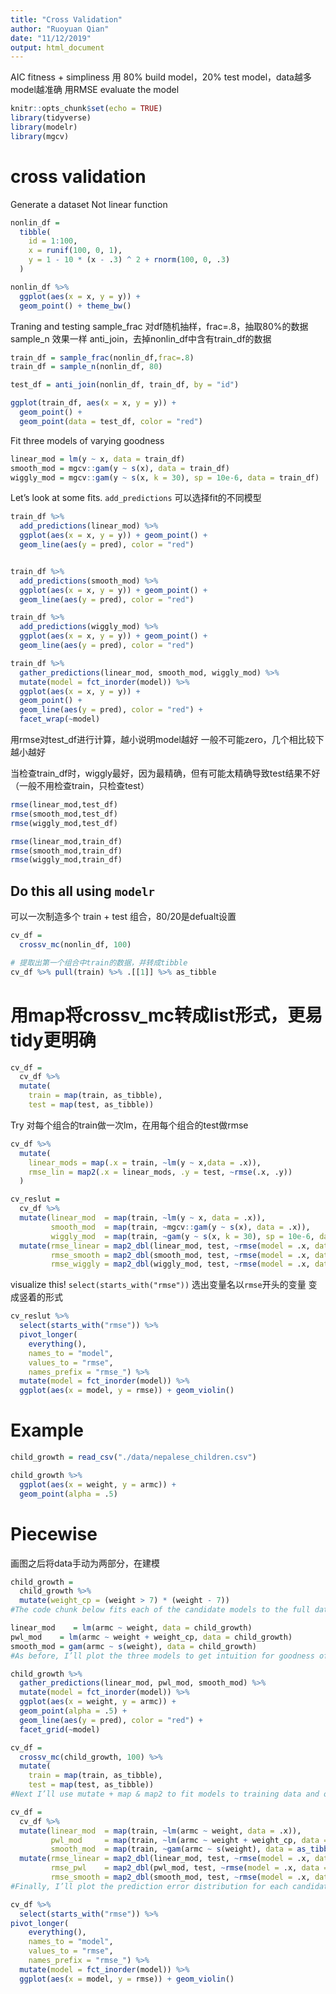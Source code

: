 ```yaml
---
title: "Cross Validation"
author: "Ruoyuan Qian"
date: "11/12/2019"
output: html_document
---
```


AIC  fitness + simpliness
用 80% build model，20% test model，data越多model越准确
用RMSE evaluate the model
```r
knitr::opts_chunk$set(echo = TRUE)
library(tidyverse)
library(modelr)
library(mgcv)
```

# cross validation

Generate a dataset
Not linear function
```r
nonlin_df = 
  tibble(
    id = 1:100,
    x = runif(100, 0, 1),
    y = 1 - 10 * (x - .3) ^ 2 + rnorm(100, 0, .3)
  )

nonlin_df %>% 
  ggplot(aes(x = x, y = y)) + 
  geom_point() + theme_bw()
```

Traning and testing
sample_frac 对df随机抽样，frac=.8，抽取80%的数据
sample_n 效果一样
anti_join，去掉nonlin_df中含有train_df的数据
```r
train_df = sample_frac(nonlin_df,frac=.8)
train_df = sample_n(nonlin_df, 80)

test_df = anti_join(nonlin_df, train_df, by = "id")

ggplot(train_df, aes(x = x, y = y)) + 
  geom_point() + 
  geom_point(data = test_df, color = "red")

```

Fit three models of varying goodness
```r
linear_mod = lm(y ~ x, data = train_df)
smooth_mod = mgcv::gam(y ~ s(x), data = train_df)
wiggly_mod = mgcv::gam(y ~ s(x, k = 30), sp = 10e-6, data = train_df)
```

Let's look at some fits.
`add_predictions` 可以选择fit的不同模型
 
```r
train_df %>% 
  add_predictions(linear_mod) %>% 
  ggplot(aes(x = x, y = y)) + geom_point() + 
  geom_line(aes(y = pred), color = "red")


train_df %>% 
  add_predictions(smooth_mod) %>% 
  ggplot(aes(x = x, y = y)) + geom_point() + 
  geom_line(aes(y = pred), color = "red")

train_df %>% 
  add_predictions(wiggly_mod) %>% 
  ggplot(aes(x = x, y = y)) + geom_point() + 
  geom_line(aes(y = pred), color = "red")

train_df %>% 
  gather_predictions(linear_mod, smooth_mod, wiggly_mod) %>% 
  mutate(model = fct_inorder(model)) %>% 
  ggplot(aes(x = x, y = y)) + 
  geom_point() + 
  geom_line(aes(y = pred), color = "red") + 
  facet_wrap(~model)
```

用rmse对test_df进行计算，越小说明model越好
一般不可能zero，几个相比较下越小越好

当检查train_df时，wiggly最好，因为最精确，但有可能太精确导致test结果不好（一般不用检查train，只检查test）
```r
rmse(linear_mod,test_df)
rmse(smooth_mod,test_df)
rmse(wiggly_mod,test_df)

rmse(linear_mod,train_df)
rmse(smooth_mod,train_df)
rmse(wiggly_mod,train_df)
```

## Do this all using `modelr`
 可以一次制造多个 train + test 组合，80/20是defualt设置
```r
cv_df = 
  crossv_mc(nonlin_df, 100) 

# 提取出第一个组合中train的数据，并转成tibble
cv_df %>% pull(train) %>% .[[1]] %>% as_tibble
```

# 用map将crossv_mc转成list形式，更易tidy更明确
```r

cv_df =
  cv_df %>% 
  mutate(
    train = map(train, as_tibble),
    test = map(test, as_tibble))
```

Try 
对每个组合的train做一次lm，在用每个组合的test做rmse
```r
cv_df %>% 
  mutate(
    linear_mods = map(.x = train, ~lm(y ~ x,data = .x)),
    rmse_lin = map2(.x = linear_mods, .y = test, ~rmse(.x, .y))
  )

cv_reslut = 
  cv_df %>% 
  mutate(linear_mod  = map(train, ~lm(y ~ x, data = .x)),
         smooth_mod  = map(train, ~mgcv::gam(y ~ s(x), data = .x)),
         wiggly_mod  = map(train, ~gam(y ~ s(x, k = 30), sp = 10e-6, data = .x))) %>% 
  mutate(rmse_linear = map2_dbl(linear_mod, test, ~rmse(model = .x, data = .y)),
         rmse_smooth = map2_dbl(smooth_mod, test, ~rmse(model = .x, data = .y)),
         rmse_wiggly = map2_dbl(wiggly_mod, test, ~rmse(model = .x, data = .y)))
```

visualize this!
`select(starts_with("rmse"))` 选出变量名以`rmse`开头的变量
变成竖着的形式
```r
cv_reslut %>% 
  select(starts_with("rmse")) %>% 
  pivot_longer(
    everything(),
    names_to = "model", 
    values_to = "rmse",
    names_prefix = "rmse_") %>% 
  mutate(model = fct_inorder(model)) %>% 
  ggplot(aes(x = model, y = rmse)) + geom_violin()
```

# Example
```r
child_growth = read_csv("./data/nepalese_children.csv")
```


```r
child_growth %>% 
  ggplot(aes(x = weight, y = armc)) + 
  geom_point(alpha = .5)
```

# Piecewise

画图之后将data手动为两部分，在建模
```r
child_growth =
  child_growth %>% 
  mutate(weight_cp = (weight > 7) * (weight - 7))
#The code chunk below fits each of the candidate models to the full dataset. The piecewise linear model is nested in the linear model and could be assessed using statistical significance, but the smooth model is not nested in anything else. (Also, comparing a piecewise model with a changepoint at 7 to a piecewise model with a changepoint at 8 would be a non-nested comparison…)

linear_mod    = lm(armc ~ weight, data = child_growth)
pwl_mod    = lm(armc ~ weight + weight_cp, data = child_growth)
smooth_mod = gam(armc ~ s(weight), data = child_growth)
#As before, I’ll plot the three models to get intuition for goodness of fit.

child_growth %>% 
  gather_predictions(linear_mod, pwl_mod, smooth_mod) %>% 
  mutate(model = fct_inorder(model)) %>% 
  ggplot(aes(x = weight, y = armc)) + 
  geom_point(alpha = .5) +
  geom_line(aes(y = pred), color = "red") + 
  facet_grid(~model)
```

```r
cv_df =
  crossv_mc(child_growth, 100) %>% 
  mutate(
    train = map(train, as_tibble),
    test = map(test, as_tibble))
#Next I’ll use mutate + map & map2 to fit models to training data and obtain corresponding RMSEs for the testing data.

cv_df = 
  cv_df %>% 
  mutate(linear_mod  = map(train, ~lm(armc ~ weight, data = .x)),
         pwl_mod     = map(train, ~lm(armc ~ weight + weight_cp, data = .x)),
         smooth_mod  = map(train, ~gam(armc ~ s(weight), data = as_tibble(.x)))) %>% 
  mutate(rmse_linear = map2_dbl(linear_mod, test, ~rmse(model = .x, data = .y)),
         rmse_pwl    = map2_dbl(pwl_mod, test, ~rmse(model = .x, data = .y)),
         rmse_smooth = map2_dbl(smooth_mod, test, ~rmse(model = .x, data = .y)))
#Finally, I’ll plot the prediction error distribution for each candidate model.

cv_df %>% 
  select(starts_with("rmse")) %>% 
pivot_longer(
    everything(),
    names_to = "model", 
    values_to = "rmse",
    names_prefix = "rmse_") %>% 
  mutate(model = fct_inorder(model)) %>% 
  ggplot(aes(x = model, y = rmse)) + geom_violin()
```

